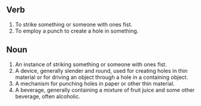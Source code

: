 ==Verb==
#To strike something or someone with ones fist.
#To employ a punch to create a hole in something.
==Noun==
#An instance of striking something or someone with ones fist.
#A device, generally slender and round, used for creating holes in thin material or for driving an object through a hole in a containing object.
#A mechanism for punching holes in paper or other thin material.
#A beverage, generally containing a mixture of fruit juice and some other beverage, often alcoholic.